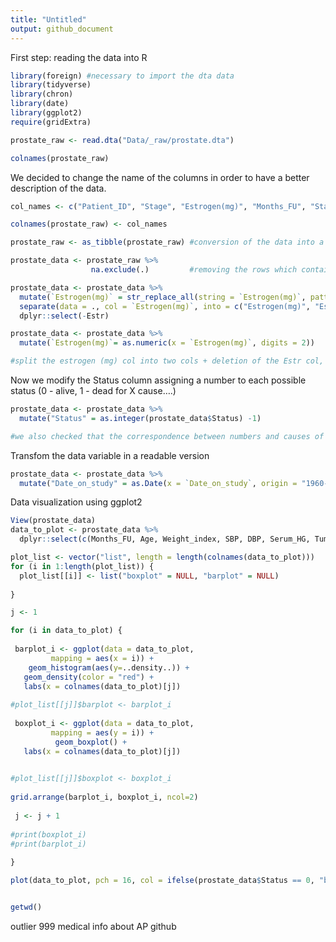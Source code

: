 ```yaml
---
title: "Untitled"
output: github_document
---
```

First step: reading the data into R
```r
library(foreign) #necessary to import the dta data
library(tidyverse)
library(chron)
library(date)
library(ggplot2)
require(gridExtra)
```


```r
prostate_raw <- read.dta("Data/_raw/prostate.dta")

colnames(prostate_raw)
```
We decided to change the name of the columns in order to have a better description of the data. 
```r
col_names <- c("Patient_ID", "Stage", "Estrogen(mg)", "Months_FU", "Status", "Age", "Weight_index", "Activity_level", "CV_history", "SBP", "DBP", "EKG", "Serum_HG", "Tumour_size", "SG", "AP", "Bone_metastases", "Date_on_study")

colnames(prostate_raw) <- col_names
```

```r
prostate_raw <- as_tibble(prostate_raw) #conversion of the data into a tibble

prostate_data <- prostate_raw %>% 
                  na.exclude(.)         #removing the rows which contain at least one NA

prostate_data <- prostate_data %>% 
  mutate(`Estrogen(mg)` = str_replace_all(string = `Estrogen(mg)`, pattern = "placebo", replacement = "0.0")) %>% 
  separate(data = ., col = `Estrogen(mg)`, into = c("Estrogen(mg)", "Estr"), sep = "mg") %>% 
  dplyr::select(-Estr)

prostate_data <- prostate_data %>% 
  mutate(`Estrogen(mg)`= as.numeric(x = `Estrogen(mg)`, digits = 2))

#split the estrogen (mg) col into two cols + deletion of the Estr col, since it contains only the word "estrogen"
```
Now we modify the Status column assigning a number to each possible status (0 - alive, 1 - dead for X cause....)

```r
prostate_data <- prostate_data %>% 
  mutate("Status" = as.integer(prostate_data$Status) -1)

#we also checked that the correspondence between numbers and causes of deaths is correct
```
Transfom the data variable in a readable version
```r
prostate_data <- prostate_data %>% 
  mutate("Date_on_study" = as.Date(x = `Date_on_study`, origin = "1960-01-01") )
```

Data visualization using ggplot2

```r
View(prostate_data)
data_to_plot <- prostate_data %>% 
  dplyr::select(c(Months_FU, Age, Weight_index, SBP, DBP, Serum_HG, Tumour_size, AP))

plot_list <- vector("list", length = length(colnames(data_to_plot)))
for (i in 1:length(plot_list)) {
  plot_list[[i]] <- list("boxplot" = NULL, "barplot" = NULL)
  
}

j <- 1

for (i in data_to_plot) {
  
 barplot_i <- ggplot(data = data_to_plot, 
         mapping = aes(x = i)) +
    geom_histogram(aes(y=..density..)) +
   geom_density(color = "red") +
   labs(x = colnames(data_to_plot)[j])
 
#plot_list[[j]]$barplot <- barplot_i
 
 boxplot_i <- ggplot(data = data_to_plot, 
         mapping = aes(y = i)) +
          geom_boxplot() +
   labs(x = colnames(data_to_plot)[j])
    

#plot_list[[j]]$boxplot <- boxplot_i
  
grid.arrange(barplot_i, boxplot_i, ncol=2) 
 
 j <- j + 1
  
#print(boxplot_i)
#print(barplot_i)
 
}
```

```r
plot(data_to_plot, pch = 16, col = ifelse(prostate_data$Status == 0, "black", "red"))


getwd()
```

outlier 999
medical info about AP 
github 



